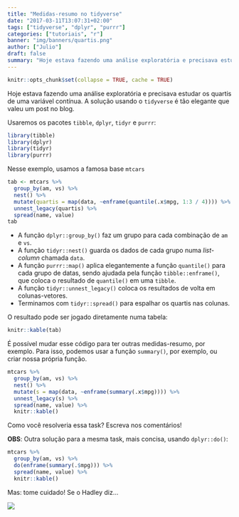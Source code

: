 ```yaml
---
title: "Medidas-resumo no tidyverse"
date: "2017-03-11T13:07:31+02:00"
tags: ["tidyverse", "dplyr", "purrr"]
categories: ["tutoriais", "r"]
banner: "img/banners/quartis.png"
author: ["Julio"]
draft: false
summary: "Hoje estava fazendo uma análise exploratória e precisava estudar os quartis de uma variável contínua. A solução usando o tidyverse é tão elegante que valeu um post no blog."
---
```


```r
knitr::opts_chunk$set(collapse = TRUE, cache = TRUE)
```

Hoje estava fazendo uma análise exploratória e precisava estudar os quartis de uma variável contínua. A solução usando o `tidyverse` é tão elegante que valeu um post no blog.

Usaremos os pacotes `tibble`, `dplyr`, `tidyr` e `purrr`:

```r
library(tibble)
library(dplyr)
library(tidyr)
library(purrr)
```

Nesse exemplo, usamos a famosa base `mtcars`

```r
tab <- mtcars %>% 
  group_by(am, vs) %>% 
  nest() %>% 
  mutate(quartis = map(data, ~enframe(quantile(.x$mpg, 1:3 / 4)))) %>% 
  unnest_legacy(quartis) %>% 
  spread(name, value)
tab
```

- A função `dplyr::group_by()` faz um grupo para cada combinação de `am` e `vs`.
- A função `tidyr::nest()` guarda os dados de cada grupo numa *list-column* chamada `data`.
- A função `purrr::map()` aplica elegantemente a função `quantile()` para cada grupo de datas, sendo ajudada pela função `tibble::enframe()`, que coloca o resultado de `quantile()` em uma `tibble`.
- A função `tidyr::unnest_legacy()` coloca os resultados de volta em colunas-vetores.
- Terminamos com `tidyr::spread()` para espalhar os quartis nas colunas.

O resultado pode ser jogado diretamente numa tabela:

```r
knitr::kable(tab)
```

É possível mudar esse código para ter outras medidas-resumo, por exemplo. Para isso, podemos usar a função `summary()`, por exemplo, ou criar nossa própria função.

```r
mtcars %>%
  group_by(am, vs) %>% 
  nest() %>% 
  mutate(s = map(data, ~enframe(summary(.x$mpg)))) %>% 
  unnest_legacy(s) %>% 
  spread(name, value) %>% 
  knitr::kable()
```

Como você resolveria essa task? Escreva nos comentários!

**OBS**: Outra solução para a mesma task, mais concisa, usando `dplyr::do()`:

```r
mtcars %>% 
  group_by(am, vs) %>% 
  do(enframe(summary(.$mpg))) %>% 
  spread(name, value) %>% 
  knitr::kable()
```

Mas: tome cuidado! Se o Hadley diz...

![](http://lsru.github.io/r_workshop/img/purrr_do.png)
